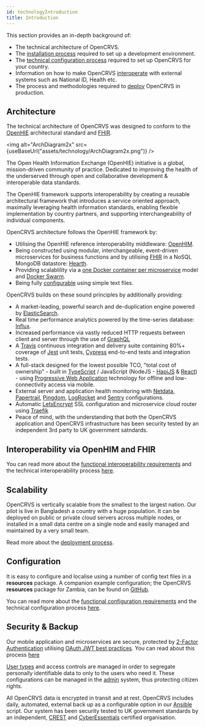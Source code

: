 ```yaml
---
id: technologyIntroduction
title: Introduction
---
```



This section provides an in-depth background of:

- The technical architecture of OpenCRVS.
- The [installation process](./installation) required to set up a development environment.
- The [technical configuration process](./technicalConfiguration) required to set up OpenCRVS for your country.
- Information on how to make OpenCRVS [interoperate](./technicalInteroperability) with external systems such as National ID, Health etc.
- The process and methodologies required to [deploy](./deployment) OpenCRVS in production.

## Architecture

The technical architecture of OpenCRVS was designed to conform to the [OpenHIE](https://ohie.org/) architectural standard and [FHIR](https://hl7.org/FHIR/).

<img
  alt="ArchDiagram2x"
  src={useBaseUrl("assets/technology/ArchDiagram2x.png")}
/>

The Open Health Information Exchange (OpenHIE) initiative is a global, mission-driven community of practice. Dedicated to improving the health of the underserved through open and collaborative development & interoperable data standards.

The OpenHIE framework supports interoperability by creating a reusable architectural framework that introduces a service oriented approach, maximally leveraging health information standards, enabling flexible implementation by country partners, and supporting interchangeability of individual components.

OpenCRVS architecture follows the OpenHIE framework by:

- Utilising the OpenHIE reference interoperability middleware: [OpenHIM](http://openhim.org/).
- Being constructed using modular, interchangeable, event-driven microservices for business functions and by utilising [FHIR](https://hl7.org/FHIR/) in a NoSQL MongoDB datastore: [Hearth](https://github.com/jembi/hearth).
- Providing scalablility via a [one Docker container per microservice](https://cloud.google.com/solutions/best-practices-for-building-containers) model and [Docker Swarm](https://docs.docker.com/engine/swarm/).
- Being fully [configurable](./technicalConfiguration) using simple text files.

OpenCRVS builds on these sound principles by additionally providing:

- A market-leading, powerful search and de-duplication engine powered by [ElasticSearch](https://www.elastic.co/).
- Real time performance analytics powered by the time-series database: [Influx](https://www.influxdata.com).
- Increased performance via vastly reduced HTTP requests between client and server through the use of [GraphQL](https://graphql.org/)
- A [Travis](https://travis-ci.org/) continuous integration and delivery suite containing 80%+ coverage of [Jest](https://jestjs.io/) unit tests, [Cypress](https://www.cypress.io/) end-to-end tests and integration tests.
- A full-stack designed for the lowest possible TCO, "total cost of ownership" - built in [TypeScript](https://github.com/microsoft/TypeScript) / JavaScript (NodeJS - [HapiJS](https://github.com/hapijs/hapi) & [React](https://reactjs.org/)) - using [Progressive Web Application](https://developers.google.com/web/progressive-web-apps) technology for offline and low-connectivity access via mobile.
- External server and application health monitoring with [Netdata](https://www.netdata.cloud/), [Papertrail](https://www.papertrail.com/), [Pingdom](https://www.pingdom.com/), [LogRocket](https://logrocket.com/) and [Sentry](https://sentry.io) configurations.
- Automatic [LetsEncrypt](https://letsencrypt.org/) SSL configuration and microservice cloud router using [Traefik](https://containo.us/traefik/)
- Peace of mind, with the understanding that both the OpenCRVS application and OpenCRVS infrastructure has been security tested by an independent 3rd party to UK government satndards.

## Interoperability via OpenHIM and FHIR

You can read more about the [functional interoperability requirements](../system_overview/interoperability) and the technical interoperability process [here](./technicalInteroperability).

## Scalability

OpenCRVS is vertically scalable from the smallest to the largest nation. Our pilot is live in Bangladesh a country with a huge population. It can be deployed on public or private cloud servers across multiple nodes, or installed in a small data centre on a single node and easily managed and maintained by a very small team.

Read more about the [deployment process](./deployment).

## Configuration

It is easy to configure and localise using a number of config text files in a **resources** package. A companion example configuration; the OpenCRVS **resources** package for Zambia, can be found on [GitHub](https://github.com/opencrvs/opencrvs-zambia).

You can read more about the [functional configuration requirements](../system_overview/configuration) and the technical configuration process [here](./technicalConfiguration).

## Security & Backup

Our mobile application and microservices are secure, protected by [2-Factor Authentication](https://en.wikipedia.org/wiki/Multi-factor_authentication) utilising [OAuth JWT best practices](https://tools.ietf.org/id/draft-ietf-oauth-jwt-bcp-02.html).
You can read about this process [here](../support_functions/login)

[User types](../system_overview/user_types/overviewUserTypes) and access controls are managed in order to segregate personally identifiable data to only to the users who need it. These configurations can be managed in the [admin](../system_admin/userTeam) system, thus protecting citizen rights.

All OpenCRVS data is encrypted in transit and at rest. OpenCRVS includes daily, automated, external back up as a configurable option in our [Ansible](https://www.ansible.com/) script. Our system has been security tested to UK government standards by an independent, [CREST](https://www.crest-approved.org/) and [CyberEssentials](https://www.ncsc.gov.uk/cyberessentials/overview) certified organisation.
